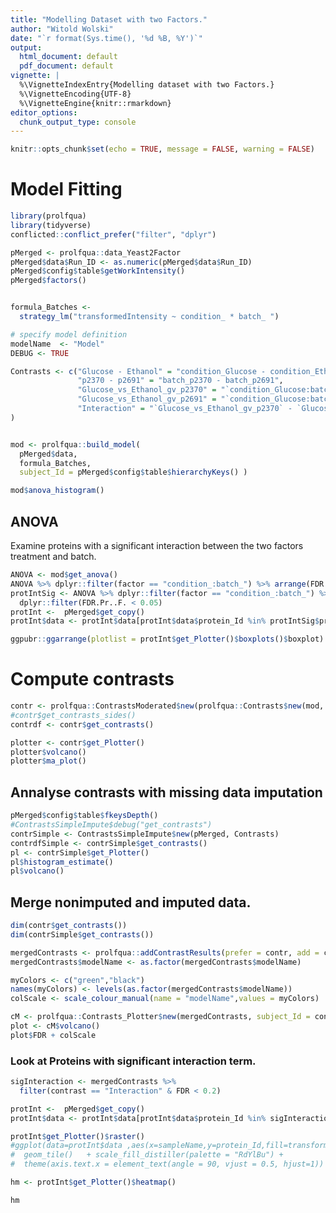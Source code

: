 ```yaml
---
title: "Modelling Dataset with two Factors."
author: "Witold Wolski"
date: "`r format(Sys.time(), '%d %B, %Y')`"
output:
  html_document: default
  pdf_document: default
vignette: |
  %\VignetteIndexEntry{Modelling dataset with two Factors.}  
  %\VignetteEncoding{UTF-8}   
  %\VignetteEngine{knitr::rmarkdown}
editor_options: 
  chunk_output_type: console
---
```



```r
knitr::opts_chunk$set(echo = TRUE, message = FALSE, warning = FALSE)
```


# Model Fitting

```r
library(prolfqua)
library(tidyverse)
conflicted::conflict_prefer("filter", "dplyr")

pMerged <- prolfqua::data_Yeast2Factor
pMerged$data$Run_ID <- as.numeric(pMerged$data$Run_ID)
pMerged$config$table$getWorkIntensity()
pMerged$factors()


formula_Batches <-
  strategy_lm("transformedIntensity ~ condition_ * batch_ ")

# specify model definition
modelName  <- "Model"
DEBUG <- TRUE

Contrasts <- c("Glucose - Ethanol" = "condition_Glucose - condition_Ethanol",
               "p2370 - p2691" = "batch_p2370 - batch_p2691",
               "Glucose_vs_Ethanol_gv_p2370" = "`condition_Glucose:batch_p2370` - `condition_Ethanol:batch_p2370`",
               "Glucose_vs_Ethanol_gv_p2691" = "`condition_Glucose:batch_p2691` - `condition_Ethanol:batch_p2691`",
               "Interaction" = "`Glucose_vs_Ethanol_gv_p2370` - `Glucose_vs_Ethanol_gv_p2691`"
)



```



```r

mod <- prolfqua::build_model(
  pMerged$data,
  formula_Batches,
  subject_Id = pMerged$config$table$hierarchyKeys() )

```



```r
mod$anova_histogram()
```

## ANOVA

Examine proteins with a significant interaction between the two factors treatment and batch.

```r
ANOVA <- mod$get_anova()
ANOVA %>% dplyr::filter(factor == "condition_:batch_") %>% arrange(FDR.Pr..F.) %>% head(5)
protIntSig <- ANOVA %>% dplyr::filter(factor == "condition_:batch_") %>%
  dplyr::filter(FDR.Pr..F. < 0.05)
protInt <-  pMerged$get_copy()
protInt$data <- protInt$data[protInt$data$protein_Id %in% protIntSig$protein_Id,]
```


```r
ggpubr::ggarrange(plotlist = protInt$get_Plotter()$boxplots()$boxplot)
```

# Compute contrasts

```r
contr <- prolfqua::ContrastsModerated$new(prolfqua::Contrasts$new(mod, Contrasts))
#contr$get_contrasts_sides()
contrdf <- contr$get_contrasts()
```

```r
plotter <- contr$get_Plotter()
plotter$volcano()
plotter$ma_plot()

```



## Annalyse contrasts with missing data imputation

```r
pMerged$config$table$fkeysDepth()
#ContrastsSimpleImpute$debug("get_contrasts")
contrSimple <- ContrastsSimpleImpute$new(pMerged, Contrasts)
contrdfSimple <- contrSimple$get_contrasts()
pl <- contrSimple$get_Plotter()
pl$histogram_estimate()
pl$volcano()

```


## Merge nonimputed and imputed data.

```r

dim(contr$get_contrasts())
dim(contrSimple$get_contrasts())

mergedContrasts <- prolfqua::addContrastResults(prefer = contr, add = contrSimple)$merged
mergedContrasts$modelName <- as.factor(mergedContrasts$modelName)

myColors <- c("green","black")
names(myColors) <- levels(as.factor(mergedContrasts$modelName))
colScale <- scale_colour_manual(name = "modelName",values = myColors)

cM <- prolfqua::Contrasts_Plotter$new(mergedContrasts, subject_Id = contr$subject_Id)
plot <- cM$volcano()
plot$FDR + colScale

```



### Look at Proteins with significant interaction term.

```r

sigInteraction <- mergedContrasts %>% 
  filter(contrast == "Interaction" & FDR < 0.2)

protInt <-  pMerged$get_copy()
protInt$data <- protInt$data[protInt$data$protein_Id %in% sigInteraction$protein_Id,]

protInt$get_Plotter()$raster()
#ggplot(data=protInt$data ,aes(x=sampleName,y=protein_Id,fill=transformedIntensity))+
#  geom_tile()   + scale_fill_distiller(palette = "RdYlBu") +
#  theme(axis.text.x = element_text(angle = 90, vjust = 0.5, hjust=1))

hm <- protInt$get_Plotter()$heatmap()

```

```r
hm
```
